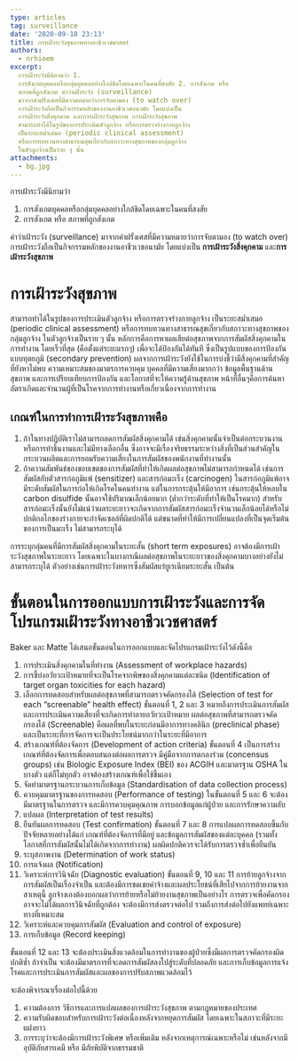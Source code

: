 ```yaml
---
type: articles
tag: surveillance
date: '2020-09-18 23:13'
title: การเฝ้าระวังสุขภาพทางอาชีวเวชศาสตร์
authors:
  - nrhioem
excerpt: 
  การเฝ้าระวังมีนิยามว่า 1.
  การสังเกตบุคคลหรือกลุ่มบุคคลอย่างใกล้ชิดโดยเฉพาะในคนที่สงสัย 2. การสังเกต หรือ
  สภาพที่ถูกสังเกต คำว่าเฝ้าระวัง (surveillance)
  มาจากคำฝรั่งเศสที่มีความหมายว่าการจับตามอง (to watch over)
  การเฝ้าระวังถือเป็นกิจกรรมหลักของงานอาชีวเวชอนามัย โดยแบ่งเป็น
  การเฝ้าระวังสิ่งคุกคาม และการเฝ้าระวังสุขภาพ การเฝ้าระวังสุขภาพ
  สามารถทำได้ในรูปของการประเมินตัวลูกจ้าง หรือการตรวจร่างกายลูกจ้าง
  เป็นระยะสม่ำเสมอ (periodic clinical assessment)
  หรือการทบทวนทางสาธารณสุขเกี่ยวกับสภาวะทางสุขภาพของกลุ่มลูกจ้าง
  ในตัวลูกจ้างเป็นราย ๆ นั้น
attachments:
  - bg.jpg
---
```



การเฝ้าระวังมีนิยามว่า 

1. การสังเกตบุคคลหรือกลุ่มบุคคลอย่างใกล้ชิดโดยเฉพาะในคนที่สงสัย
2. การสังเกต หรือ สภาพที่ถูกสังเกต

คำว่าเฝ้าระวัง (surveillance) มาจากคำฝรั่งเศสที่มีความหมายว่าการจับตามอง (to watch over) การเฝ้าระวังถือเป็นกิจกรรมหลักของงานอาชีวเวชอนามัย โดยแบ่งเป็น **การเฝ้าระวังสิ่งคุกคาม** และ**การเฝ้าระวังสุขภาพ**

# การเฝ้าระวังสุขภาพ 
สามารถทำได้ในรูปของการประเมินตัวลูกจ้าง หรือการตรวจร่างกายลูกจ้าง เป็นระยะสม่ำเสมอ (periodic clinical assessment) หรือการทบทวนทางสาธารณสุขเกี่ยวกับสภาวะทางสุขภาพของกลุ่มลูกจ้าง 
ในตัวลูกจ้างเป็นราย ๆ นั้น หลักการคือการหาผลเสียต่อสุขภาพจากการสัมผัสสิ่งคุกคามในการทำงาน โดยเร็วที่สุด (คือตั้งแต่ระยะแรกๆ) เพื่อจะได้ป้องกันได้ทันที ซึ่งเป็นรูปแบบของการป้องกันแบบทุตยภูมิ (secondary prevention) ผลจากการเฝ้าระวังยังใช้ในการบ่งชี้ว่ามีสิ่งคุกคามที่สำคัญที่ยังหาไม่พบ ความเหมาะสมของมาตรการควบคุม บุคคลที่มีความเสี่ยงมากกว่า ข้อมูลพื้นฐานด้านสุขภาพ และการเปรียบเทียบการป้องกัน และโอกาสที่จะให้ความรู้ด้านสุขภาพ หน้าที่อื่นๆคือการค้นหาอัตราเกิดและจำนวนผู้ที่เป็นโรคจากการทำงานหรือเกี่ยวเนื่องจากการทำงาน

## เกณฑ์ในการทำการเฝ้าระวังสุขภาพคือ
1. ถ้าในทางปฏิบัติเราไม่สามารถลดการสัมผัสสิ่งคุกคามได้ เช่นสิ่งคุกคามนั้นจำเป็นต่อกระบวนงานหรือการทำชิ้นงานและไม่มีทางเลือกอื่น ซึ่งอาจจะมีเรื่องจริยธรรมระหว่างสิ่งที่เป็นส่วนสำคัญในกระบวนผลิตและการยอมรับความเสี่ยงในการสัมผัสของพนักงานที่ทำงานนั้น
2. ถ้าความสัมพันธ์ของขอบเขตของการสัมผัสที่ทำให้เกิดผลต่อสุขภาพไม่สามารถกำหนดได้ เช่นการสัมผัสกับตัวสารก่อภูมิแพ้ (sensitizer) และสารก่อมะเร็ง (carcinogen) ในสารก่อภูมิแพ้อาจมีระดับสัมผัสในการก่อให้เกิดโรคในคนทำงาน แต่ในการกระตุ้นให้มีอาการ เช่นกระตุ้นให้หอบใน carbon disulfide นั้นอาจใช้ปริมาณเล็กน้อยมาก (ต่ำกว่าระดับที่ทำให้เป็นโรคมาก) สำหรับสารก่อมะเร็งนั้นยังไม่แน่ว่าผลระยะยาวจะเกิดจากการสัมผัสสารก่อมะเร็งจำนวนเล็กน้อยได้หรือไม่ ปกติกลไกของร่างกายจะกำจัดเซลล์ที่ผิดปกติได้ แต่ขนาดที่ทำให้มีการเปลี่ยนแปลงที่เป็นจุดเริ่มต้นของการเป็นมะเร็ง ไม่สามารถระบุได้ 

การระบุกลุ่มคนที่มีการสัมผัสสิ่งคุกคามในระยะสั้น (short term exposures) อาจต้องมีการเฝ้าระวังสุขภาพในระยะยาว โดยเฉพาะในบางกรณีผลต่อสุขภาพในระยะยาวของสิ่งคุกคามบางอย่างยังไม่สามารถระบุได้ ตัวอย่างเช่นการเฝ้าระวังทหารซึ่งสัมผัสแร่ยูเรเนียมระยะสั้น เป็นต้น

# ขั้นตอนในการออกแบบการเฝ้าระวังและการจัดโปรแกรมเฝ้าระวังทางอาชีวเวชศาสตร์
Baker และ Matte ได้เสนอขั้นตอนในการออกแบบและจัดโปรแกรมเฝ้าระวังไว้ดังนี้คือ
1. การประเมินสิ่งคุกคามในที่ทำงาน (Assessment of workplace hazards)
2. การชี้บ่งอวัยวะเป้าหมายที่จะเป็นโรคจากพิษของสิ่งคุกคามแต่ละชนิด (Identification of target organ toxicities for each hazard)
3. เลือกการทดสอบสำหรับผลต่อสุขภาพที่สามารถตรวจคัดกรองได้ (Selection of test for each “screenable” health effect)
ขั้นตอนที่ 1, 2 และ 3 หมายถึงการประเมินการสัมผัสและการประเมินความเสี่ยงที่จะเกิดการทำลายอวัยวะเป้าหมาย ผลต่อสุขภาพที่สามารถตรวจคัดกรองได้ (Screenable) คือผลที่พบในระยะก่อนมีอาการทางคลินิก (preclinical phase) และเป็นระยะที่การจัดการจะเป็นประโยชน์มากกว่าในระยะที่มีอาการ
4. สร้างเกณฑ์ที่ต้องจัดการ (Development of action criteria)
ขั้นตอนที่ 4 เป็นการสร้างเกณฑ์ที่ต้องจัดการเพื่อตอบสนองต่อผลการตรวจ มีคู่มือจากการตกลงร่วม (concensus groups) เช่น Biologic Exposure Index (BEI) ของ ACGIH และมาตรฐาน OSHA ในบางตัว แต่ก็ไม่ทุกตัว อาจต้องสร้างเกณฑ์เพื่อใช้ขึ้นเอง 
5. จัดทำมาตรฐานกระบวนการเก็บข้อมูล (Standardisation of data collection process)
6. ควบคุมมาตรฐานของการทดสอบ (Performance of testing)
ในขั้นตอนที่ 5 และ 6 จะต้องมีมาตรฐานในการตรวจ และมีการควบคุมคุณภาพ การบอกข้อมูลแก่ผู้ป่วย และการรักษาความลับ
7. แปลผล (Interpretation of test results)
8. ยืนยันผลการทดสอบ (Test confirmation)
ขั้นตอนที่ 7 และ 8 การแปลผลการทดสอบขึ้นกับปัจจัยหลายอย่างได้แก่ เกณฑ์ที่ต้องจัดการที่มีอยู่ และข้อมูลการสัมผัสของแต่ละบุคคล (รวมทั้งโอกาสที่การสัมผัสนั้นไม่ได้เกิดจากการทำงาน) ผลผิดปกติควรจะได้รับการตรวจซ้ำเพื่อยืนยัน
9. ระบุสภาพงาน (Determination of work status)
10. การแจ้งผล (Notification)
11. วิเคราะห์การวินิจฉัย (Diagnostic evaluation)
ขั้นตอนที่ 9, 10 และ 11 การย้ายลูกจ้างจากการสัมผัสเป็นเรื่องจำเป็น และต้องมีการชดเชยค่าจ้างและผลประโยชน์ที่เสียไปจากการย้ายงานจากสาเหตุนี้ ลูกจ้างเองต้องบอกผลว่าการย้ายหรือไม่ย้ายงานสุขภาพเป็นอย่างไร การตรวจเพื่อคัดกรองอาจจะไม่ได้ผลการวินิจฉัยที่ถูกต้อง จะต้องมีการส่งตรวจต่อไป รวมถึงการส่งต่อไปยังแพทย์เฉพาะทางที่เหมาะสม
12. วิเคราะห์และควบคุมการสัมผัส (Evaluation and control of exposure)
13. การเก็บข้อมูล (Record keeping)

ขั้นตอนที่ 12 และ 13 จะต้องประเมินสิ่งแวดล้อมในการทำงานของผู้ป่วยซึ่งมีผลการตรวจคัดกรองผิดปกติซ้ำ ถ้าจำเป็น จะต้องมีมาตรการที่จะลดการสัมผัสลงไปสู่ระดับที่ปลอดภัย และการเก็บข้อมูลการแจ้งโรคและการประเมินการสัมผัสและผลของการปรับสภาพแวดล้อมไว้ 

จะต้องพิจารณาเรื่องต่อไปนี้ด้วย

1. ความต้องการ วิธีการและการแปลผลของการเฝ้าระวังสุขภาพ ตามกฎหมายของประเทศ
2. ความรับผิดชอบสำหรับการเฝ้าระวังต่อเนื่องหลังจากหยุดการสัมผัส โดยเฉพาะในสภาวะที่มีระยะแฝงยาว 
3. การระบุว่าจะต้องมีการเฝ้าระวังพิเศษ หรือเพิ่มเติม หลังจากเหตุการณ์เฉพาะหรือไม่ เช่นหลังจากมีอุบัติภัยสารเคมี หรือ มีภัยพิบัติจากธรรมชาติ